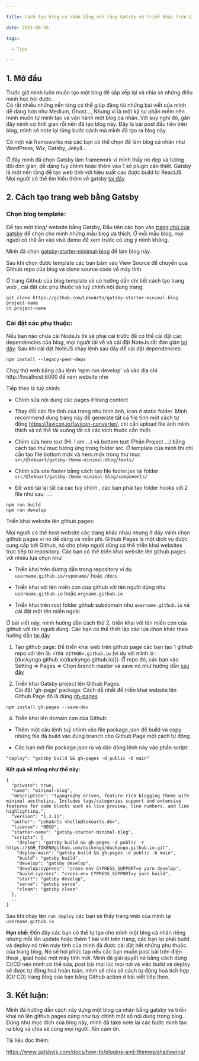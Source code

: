 ```yaml
--- 

title: Cách tạo blog cá nhân bằng nền tảng Gatsby và triển khai trên Github Pages 

date: 2021-08-26 

tags: 

  - Tips 

--- 
```


## 1. Mở đầu

Trước giờ mình luôn muốn tạo một blog để sắp xếp lại và chia sẻ những điều mình học hỏi được.  
Có rất nhiều những nền tảng có thể giúp đăng tải những bài viết của mình dễ dàng hơn như Medium, Ghost..., Nhưng vì là một kỹ sư phần mềm nên mình muốn tự mình tạo và vận hành một blog cá nhân.  Với suy nghĩ đó, gần đây mình có thời gian rỗi nên đã tạo blog này. Đây là bài post đầu tiên trên blog, mình sẽ note lại từng bước cách mà mình đã tạo ra blog này.  

Có một vài frameworks mà các bạn có thể chọn để làm blog cá nhân như WordPress, Wix, Gatsby, Jekyll... 

Ở đây mình đã chọn Gatsby làm framework vì mình thấy nó đẹp và tương đối đơn giản, dễ dàng tuỳ chỉnh hoặc thêm vào 1 số plugin cần thiết. Gatsby là một nền tảng để tạo web tĩnh với hiệu suất cao được build từ ReactJS. Mọi người có thể tìm hiểu thêm về gatsby [tại đây](https://www.gatsbyjs.com/docs/) 

## 2. Cách tạo trang web bằng Gatsby  


### Chọn blog template:
Để tạo một blog/ website bằng Gatsby, Đầu tiên các bạn vào [trang chủ của gatsby](https://www.gatsbyjs.com/starters/?) để chọn cho mình những mẫu blog ưa thích, Ở mỗi mẫu blog, mọi người có thể ấn vào visit demo để xem trước có ưng ý mình không. 

 
Mình đã chọn [gatsby-starter-minimal-blog](https://www.gatsbyjs.com/starters/LekoArts/gatsby-starter-minimal-blog/) để làm blog này.  

Sau khi chọn được template các bạn bấm vào View Source để chuyển qua Github repo của blog và clone source code về máy tính 

Ở trang Github của blog template sẽ có hưỡng dấn chi tiết cách tạo trang web , cài đặt các phụ thuộc và tuỳ chỉnh nội dung trang.  


```:title=Clone blog về máy và di chuyển vào blog folder 
git clone https://github.com/LekoArts/gatsby-starter-minimal-blog project-name 
cd project-name 
```

### Cài đặt các phụ thuộc: 

Nếu bạn nào chưa cài NodeJs thì sẽ phải cài trước để có thể cài đặt các dependencies của blog, mọi người tải về và cài đặt NoteJs rất đơn giản [tại đây](https://nodejs.org/en/download/). 
Sau khi cài đặt NoteJS chạy lệnh sau đây để cài đặt dependencies: 

```:title=your-title
npm install --legacy-peer-deps 
```

Chạy thử web bằng câu lệnh 'npm run develop' và vào địa chỉ: http://localhost:8000 để xem website nhé 

Tiếp theo là tuỳ chỉnh: 

* Chỉnh sửa nội dung các pages ở trang content  

* Thay đổi các file tĩnh của trang như hình ảnh, icon ở static folder. Mình recommend dùng trang này để generate tất cả file tĩnh một cách tự động <https://favicon.io/favicon-converter/>, chỉ cần upload file ảnh mình thích và có thể tải xuống tất cả các kích thước cần thiết. 

* Chỉnh sửa hero text (Hi. I am …)  và bottom text (Phần Project …) bằng cách tạo thư mục tương ứng trong folder src. Ở template của mình thì chỉ cần tạo file bottom.mdx và hero.mdx trong thư mục `src/@lekoart/gatsby-theme-minimal-blog/texts/ `

* Chỉnh sửa site footer bằng cách tạo file footer.jsx tại folder `src/@lekoart/gatsby-theme-minimal-blog/components/`

* Để web tải lại tất cả các tuỳ chỉnh , các bạn phải tạo folder hooks với 2 file như sau: …. 

```
npm run build 
npm run develop 
```

Triển khai website lên github pages: 

Mọi người có thể host website các trang khác nhau nhưng ở đây mình chọn github pages vì nó dễ dàng và miễn phí. Github Pages là một dịch vụ được cung cấp bởi Github, nó cho phép người dùng có thể triển khai websites trực tiếp từ repository. Các bạn có thể triển khai website lên github pages với nhiều lựa chọn như  

* Triển khai trên đường dẫn trong repository ví dụ `username.github.io/reponame/` hoặc `/docs` 

* Triển khai với tên miền con của github với tên người dùng như `username.github.io` hoặc `orgname.github.io` 

* Triển khai trên root folder github subdomain như `username.github.io` và cài đặt một tên miền ngoài 

Ở bài viết này, mình hướng dẫn cách thứ 2, triển khai với tên miền con của github với tên người dùng. Các bạn có thể thiết lập các lựa chọn khác theo hưỡng dẫn [tại đây](https://www.gatsbyjs.com/docs/how-to/previews-deploys-hosting/how-gatsby-works-with-github-pages/)

1. Tạo github page: Để triển khai web trên github page các bạn tạo 1 github repo với tên là: `<TÊN GITHUB>.github.io` (ví dụ với mình là : [duckyngo.github.io(duckyngo.github.io)]). Ở repo đó, các bạn vào Setting => Pages => Chọn branch master và save nó như hưỡng dẫn [sau đây](https://docs.github.com/en/pages/getting-started-with-github-pages/creating-a-github-pages-site) 

2. Triển khai Gatsby project lên Github Pages.  
Cài đặt 'gh-page' package: Cách dễ nhất để triển khai website lên Github Page đó là dùng [gh-pages](https://github.com/tschaub/gh-pages)
```
npm install gh-pages --save-dev 
```

4. Triển khai lên domain con của Github:  

* Thêm một câu lệnh tuỳ chỉnh vào file package.json để build và copy những file đã build vào đúng branch cho Github Page một cách tự động  

* Các bạn mở file package.json ra và dán dòng lệnh này vào phần script:
```
"deploy": "gatsby build && gh-pages -d public -b main"
```

  
**Kết quả sẽ trông như thế này:**
```
{
  "private": true,
  "name": "minimal-blog",
  "description": "Typography driven, feature-rich blogging theme with minimal aesthetics. Includes tags/categories support and extensive features for code blocks such as live preview, line numbers, and line highlighting.",
  "version": "1.3.11",
  "author": "LekoArts <hello@lekoarts.de>",
  "license": "0BSD",
  "starter-name": "gatsby-starter-minimal-blog",
  "scripts": {
    "deploy": "gatsby build && gh-pages -d public -r https://$GH_TOKEN@github.com/duckyngo/duckyngo.github.io.git",
    "deploy-main": "gatsby build && gh-pages -d public -b main",
    "build": "gatsby build",
    "develop": "gatsby develop",
    "develop:cypress": "cross-env CYPRESS_SUPPORT=y yarn develop",
    "build:cypress": "cross-env CYPRESS_SUPPORT=y yarn build",
    "start": "gatsby develop",
    "serve": "gatsby serve",
    "clean": "gatsby clean"
  },
  ...
}
```
     
Sau khi chạy lện `run deploy` các bạn sẽ thấy trang web của mình tại `username.github.io`

**Hạn chế:**  Đến đây các bạn có thể tự tạo cho mình một blog cá nhân riêng nhưng mỗi lần update hoặc thêm 1 bài viết trên trang, các bạn lại phải build và deploy nó trên máy tính của mình đã được cài đặt hết những phụ thuộc của trang blog. Nó sẽ hơi phức tạp nếu các bạn muốn post bài trên điện thoại , ipad hoặc một máy tính mới.  Mình đã giải quyết nó bằng cách dùng CI/CD nên mình có thể sửa, post bài mọi lúc mọi nơi và việc build và deploy sẽ được tự động hoá hoàn toàn, mình sẽ chia sẻ cách tự động hoá tích hợp (CI/ CD) trang blog của bạn bằng Github action ở bài viết tiếp theo. 


## 3. Kết luận:
Mình đã hưỡng dẫn cách xây dựng một blog cá nhân bằng gatsby và triển khai nó lên github pages cũng như tuỳ chỉnh một số nội dung trong blog. Đúng như mục đích của blog này, mình đã take note lại các bước mình tạo ra blog và chia sẻ cùng mọi người. Xin cảm ơn. 


Tài liệu đọc thêm: 

https://www.gatsbyjs.com/docs/how-to/plugins-and-themes/shadowing/ 